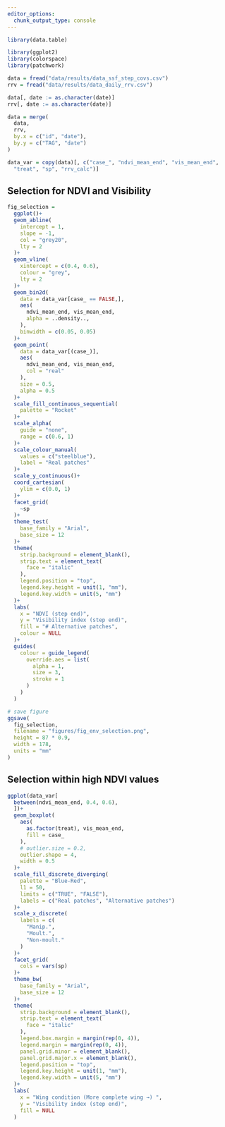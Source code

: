```yaml
---
editor_options: 
  chunk_output_type: console
---
```


```r
library(data.table)

library(ggplot2)
library(colorspace)
library(patchwork)
```

```r
data = fread("data/results/data_ssf_step_covs.csv")
rrv = fread("data/results/data_daily_rrv.csv")

data[, date := as.character(date)]
rrv[, date := as.character(date)]
```

```r
data = merge(
  data,
  rrv,
  by.x = c("id", "date"),
  by.y = c("TAG", "date")
)
```

```r
data_var = copy(data)[, c("case_", "ndvi_mean_end", "vis_mean_end", 
  "treat", "sp", "rrv_calc")]
```

## Selection for NDVI and Visibility

```r
fig_selection = 
  ggplot()+
  geom_abline(
    intercept = 1,
    slope = -1,
    col = "grey20",
    lty = 2
  )+
  geom_vline(
    xintercept = c(0.4, 0.6),
    colour = "grey",
    lty = 2
  )+
  geom_bin2d(
    data = data_var[case_ == FALSE,],
    aes(
      ndvi_mean_end, vis_mean_end,
      alpha = ..density..,
    ),
    binwidth = c(0.05, 0.05)
  )+
  geom_point(
    data = data_var[(case_)],
    aes(
      ndvi_mean_end, vis_mean_end,
      col = "real"
    ),
    size = 0.5,
    alpha = 0.5
  )+
  scale_fill_continuous_sequential(
    palette = "Rocket"
  )+
  scale_alpha(
    guide = "none",
    range = c(0.6, 1)
  )+
  scale_colour_manual(
    values = c("steelblue"),
    label = "Real patches"
  )+
  scale_y_continuous()+
  coord_cartesian(
    ylim = c(0.0, 1)
  )+
  facet_grid(
    ~sp
  )+
  theme_test(
    base_family = "Arial",
    base_size = 12
  )+
  theme(
    strip.background = element_blank(),
    strip.text = element_text(
      face = "italic"
    ),
    legend.position = "top",
    legend.key.height = unit(1, "mm"),
    legend.key.width = unit(5, "mm")
  )+
  labs(
    x = "NDVI (step end)",
    y = "Visibility index (step end)",
    fill = "# Alternative patches",
    colour = NULL
  )+
  guides(
    colour = guide_legend(
      override.aes = list(
        alpha = 1,
        size = 3,
        stroke = 1
      )
    )
  )

# save figure
ggsave(
  fig_selection,
  filename = "figures/fig_env_selection.png",
  height = 87 * 0.9,
  width = 178,
  units = "mm"
)
```

## Selection within high NDVI values

```r
ggplot(data_var[
  between(ndvi_mean_end, 0.4, 0.6),
  ])+
  geom_boxplot(
    aes(
      as.factor(treat), vis_mean_end,
      fill = case_
    ),
    # outlier.size = 0.2,
    outlier.shape = 4,
    width = 0.5
  )+
  scale_fill_discrete_diverging(
    palette = "Blue-Red",
    l1 = 50,
    limits = c("TRUE", "FALSE"),
    labels = c("Real patches", "Alternative patches")
  )+
  scale_x_discrete(
    labels = c(
      "Manip.",
      "Moult.",
      "Non-moult."
    )
  )+
  facet_grid(
    cols = vars(sp)
  )+
  theme_bw(
    base_family = "Arial",
    base_size = 12
  )+
  theme(
    strip.background = element_blank(),
    strip.text = element_text(
      face = "italic"
    ),
    legend.box.margin = margin(rep(0, 4)),
    legend.margin = margin(rep(0, 4)),
    panel.grid.minor = element_blank(),
    panel.grid.major.x = element_blank(),
    legend.position = "top",
    legend.key.height = unit(1, "mm"),
    legend.key.width = unit(5, "mm")
  )+
  labs(
    x = "Wing condition (More complete wing →) ",
    y = "Visibility index (step end)",
    fill = NULL
  )
```
